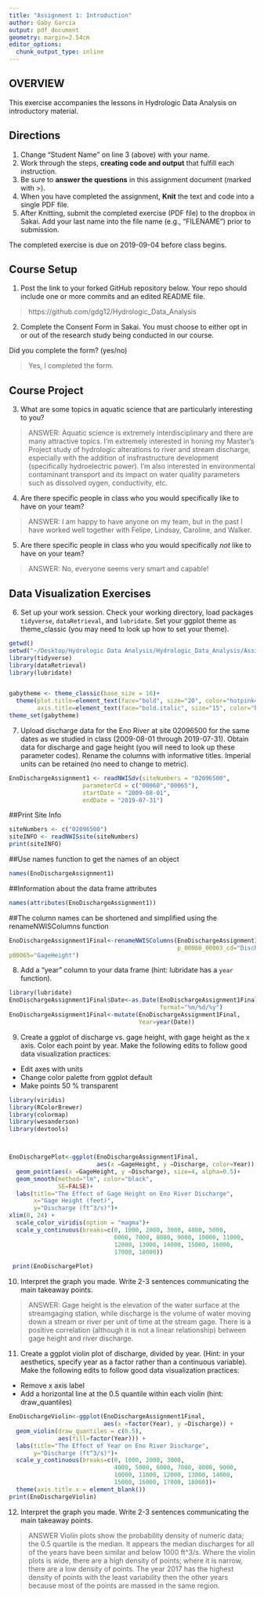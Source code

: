 ```yaml
---
title: "Assignment 1: Introduction"
author: Gaby Garcia
output: pdf_document
geometry: margin=2.54cm
editor_options: 
  chunk_output_type: inline
---
```


## OVERVIEW

This exercise accompanies the lessons in Hydrologic Data Analysis on introductory material. 

## Directions
1. Change "Student Name" on line 3 (above) with your name.
3. Work through the steps, **creating code and output** that fulfill each instruction.
4. Be sure to **answer the questions** in this assignment document (marked with >).
6. When you have completed the assignment, **Knit** the text and code into a single PDF file.
8. After Knitting, submit the completed exercise (PDF file) to the dropbox in Sakai. Add your last name into the file name (e.g., "FILENAME") prior to submission.

The completed exercise is due on 2019-09-04 before class begins.

## Course Setup
1. Post the link to your forked GitHub repository below. Your repo should include one or more commits and an edited README file.  

>  https://github.com/gdg12/Hydrologic_Data_Analysis

2. Complete the Consent Form in Sakai. You must choose to either opt in or out of the research study being conducted in our course.

Did you complete the form? (yes/no)

> Yes, I completed the form. 

## Course Project

3. What are some topics in aquatic science that are particularly interesting to you?

> ANSWER: Aquatic science is extremely interdisciplinary and there are many attractive topics. I'm extremely interested in honing my Master's Project study of hydrologic alterations to river and stream discharge, especially with the addition of insfrastructure development (specifically hydroelectric power). I'm also interested in environmental contaminant transport and its impact on water quality parameters such as dissolved oygen, conductivity, etc. 

4. Are there specific people in class who you would specifically like to have on your team?

> ANSWER: I am happy to have anyone on my team, but in the past I have worked well together with Felipe, Lindsay, Caroline, and Walker. 

5. Are there specific people in class who you would specifically *not* like to have on your team?

> ANSWER: No, everyone seems very smart and capable!

## Data Visualization Exercises

6. Set up your work session. Check your working directory, load packages `tidyverse`,  `dataRetrieval`, and `lubridate`. Set your ggplot theme as theme_classic (you may need to look up how to set your theme).

```r
getwd()
setwd("~/Desktop/Hydrologic Data Analysis/Hydrologic_Data_Analysis/Assignments")
library(tidyverse)
library(dataRetrieval)
library(lubridate)


gabytheme <- theme_classic(base_size = 16)+ 
  theme(plot.title=element_text(face="bold", size="20", color="hotpink4", hjust=0.5),
        axis.title=element_text(face="bold.italic", size="15", color="black"))
theme_set(gabytheme)
```

7. Upload discharge data for the Eno River at site 02096500 for the same dates as we studied in class (2009-08-01 through 2019-07-31). Obtain data for discharge and gage height (you will need to look up these parameter codes). Rename the columns with informative titles. Imperial units can be retained (no need to change to metric).

```r
EnoDischargeAssignment1 <- readNWISdv(siteNumbers = "02096500",
                     parameterCd = c("00060","00065"),
                     startDate = "2009-08-01",
                     endDate = "2019-07-31")
```

##Print Site Info
```r
siteNumbers <- c("02096500") 
siteINFO <- readNWISsite(siteNumbers)
print(siteINFO)
```

##Use names function to get the names of an object
```r
names(EnoDischargeAssignment1)
```
<approvalcode>
##Information about the data frame attributes
```r
names(attributes(EnoDischargeAssignment1))
```

##The column names can be shortened and simplified using the renameNWISColumns function
```r
EnoDischargeAssignment1Final<-renameNWISColumns(EnoDischargeAssignment1, p00060="Discharge",
                                                p_00060_00003_cd="Discharge_Qualification_Code",
p00065="GageHeight")

```

8. Add a "year" column to your data frame (hint: lubridate has a `year` function).

```r
library(lubridate)
EnoDischargeAssignment1Final$Date<-as.Date(EnoDischargeAssignment1Final$Date,
                                           format="%m/%d/%y")
EnoDischargeAssignment1Final<-mutate(EnoDischargeAssignment1Final, 
                                     Year=year(Date))

```

9. Create a ggplot of discharge vs. gage height, with gage height as the x axis. Color each point by year. Make the following edits to follow good data visualization practices: 

* Edit axes with units
* Change color palette from ggplot default
* Make points 50 % transparent
<Use scale_color_brewer for discrete variables>
```r
library(viridis)
library(RColorBrewer)
library(colormap)
library(wesanderson)
library(devtools)



EnoDischargePlot<-ggplot(EnoDischargeAssignment1Final,
                         aes(x =GageHeight, y =Discharge, color=Year)) +
  geom_point(aes(x =GageHeight, y =Discharge), size=4, alpha=0.5)+
  geom_smooth(method="lm", color="black",
              SE=FALSE)+
  labs(title="The Effect of Gage Height on Eno River Discharge",
       x="Gage Height (feet)",
       y="Discharge (ft^3/s)")+
xlim(0, 24) +
  scale_color_viridis(option = "magma")+
  scale_y_continuous(breaks=c(0, 1000, 2000, 3000, 4000, 5000, 
                              6000, 7000, 8000, 9000, 10000, 11000, 
                              12000, 13000, 14000, 15000, 16000, 
                              17000, 18000))
  
 print(EnoDischargePlot)

```

10. Interpret the graph you made. Write 2-3 sentences communicating the main takeaway points. 

> ANSWER: Gage height is the elevation of the water surface at the streamgaging station, while discharge is the volume of water moving down a stream or river per unit of time at the stream gage. There is a positive correlation (although it is not a linear relationship) between gage height and river discharge. 

11. Create a ggplot violin plot of discharge, divided by year. (Hint: in your aesthetics, specify year as a factor rather than a continuous variable). Make the following edits to follow good data visualization practices: 
* Remove x axis label
* Add a horizontal line at the 0.5 quantile within each violin (hint: draw_quantiles)
```r
EnoDischargeViolin<-ggplot(EnoDischargeAssignment1Final, 
                           aes(x =factor(Year), y =Discharge)) +
  geom_violin(draw_quantiles = c(0.5),
              aes(fill=factor(Year))) +
  labs(title="The Effect of Year on Eno River Discharge", 
       y="Discharge (ft^3/s)")+
  scale_y_continuous(breaks=c(0, 1000, 2000, 3000, 
                              4000, 5000, 6000, 7000, 8000, 9000, 
                              10000, 11000, 12000, 13000, 14000,
                              15000, 16000, 17000, 18000))+
  theme(axis.title.x = element_blank())
print(EnoDischargeViolin)
```

12. Interpret the graph you made. Write 2-3 sentences communicating the main takeaway points. 

> ANSWER  Violin plots show the probability density of numeric data; the 0.5 quartile is the median. It appears the median discharges for all of the years have been similar and below 1000 ft^3/s. Where the violin plots is wide, there are a high density of points; where it is narrow, there are a low density of points. The year 2017 has the highest density of points with the least variability then the other years because most of the points are massed in the same region. 